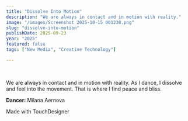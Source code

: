 ```yaml
---
title: "Dissolve Into Motion"
description: "We are always in contact and in motion with reality."
image: "/images/Screenshot 2025-10-15 001238.png"
slug: "dissolve-into-motion"
publishDate: 2025-09-23
year: "2025"
featured: false
tags: ["New Media", "Creative Technology"]

---
```



<YouTube id="aOtv1DO002A" />

<br />

We are always in contact and in motion with reality. As I dance, I dissolve and feel into the movement. That is where I find peace and bliss.

**Dancer:** Milana Aernova

Made with TouchDesigner